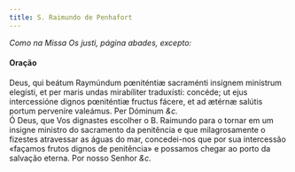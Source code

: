 ```yaml
---
title: S. Raimundo de Penhafort
---
```



<em>Como na Missa Os justi, página abades, excepto:</em>

<h4 class="text-center">Oração</h4>
<div class="container-fluid">
<div class="row">
<div class="col-6 dropcaps text-justify">
Deus, qui beátum Raymúndum pœniténtiæ sacraménti insígnem minístrum elegísti, et per maris undas mirabíliter traduxísti: concéde; ut ejus intercessióne dignos pœniténtiæ fructus fácere, et ad ætérnæ salútis portum perveníre valeámus. Per Dóminum <em>&c.</em>
</div>
<div class="col-6 dropcaps text-justify">
Ó Deus, que Vos dignastes escolher o B. Raimundo para o tornar em um insigne ministro do sacramento da penitência e que milagrosamente o fizestes atravessar as águas do mar, concedei-nos que por sua intercessão «façamos frutos dignos de penitência» e possamos chegar ao porto da salvação eterna. Por nosso Senhor <em>&c.</em>
</div>
</div>
</div>